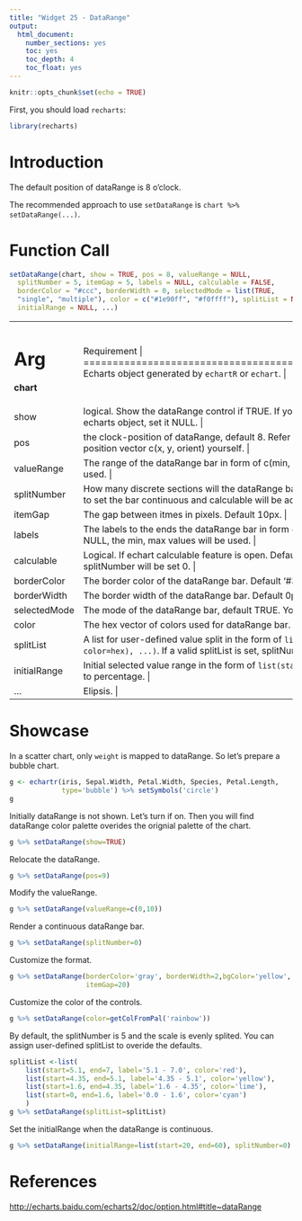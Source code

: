 ```yaml
---
title: "Widget 25 - DataRange"
output: 
  html_document: 
    number_sections: yes
    toc: yes
    toc_depth: 4
    toc_float: yes
---
```


```r
knitr::opts_chunk$set(echo = TRUE)
```

First, you should load `recharts`:
```r
library(recharts)
```

# Introduction

The default position of dataRange is 8 o'clock.

The recommended approach to use `setDataRange` is `chart %>% setDataRange(...)`.

# Function Call

```r
setDataRange(chart, show = TRUE, pos = 8, valueRange = NULL,
  splitNumber = 5, itemGap = 5, labels = NULL, calculable = FALSE,
  borderColor = "#ccc", borderWidth = 0, selectedMode = list(TRUE,
  "single", "multiple"), color = c("#1e90ff", "#f0ffff"), splitList = NULL,
  initialRange = NULL, ...)
```

+-------------+----------------------------------------------------------------+
|   Arg       |  Requirement                                                |
+=============+================================================================+
| **chart**   | Echarts object generated by `echartR` or `echart`.  |
+-------------+----------------------------------------------------------------+
| show        | logical. Show the dataRange control if TRUE. If you want to remove dataRange from the echarts object, set it NULL. |
+-------------+----------------------------------------------------------------+
| pos         | the clock-position of dataRange, default 8. Refer to vecPos. Or you can define the position vector c(x, y, orient) yourself. |
+-------------+----------------------------------------------------------------+
| valueRange  | The range of the dataRange bar in form of c(min, max). If NULL, echarts default will be used. |
+-------------+----------------------------------------------------------------+
| splitNumber | How many discrete sections will the dataRange bar be divided into. Default 5. Set it to 0 to set the bar continuous and calculable will be accordingly set TRUE. |
+-------------+----------------------------------------------------------------+
| itemGap     | The gap between itmes in pixels. Default 10px. |
+-------------+----------------------------------------------------------------+
| labels      | The labels to the ends the dataRange bar in form `c('high end', 'low end')`. Default NULL, the min, max values will be used. |
+-------------+----------------------------------------------------------------+
| calculable  | Logical. If echart calculable feature is open. Default FALSE. If set calculable TRUE, splitNumber will be set 0. |
+-------------+----------------------------------------------------------------+
| borderColor | The border color of the dataRange bar. Default '#333'. |
+-------------+----------------------------------------------------------------+
| borderWidth | The border width of the dataRange bar. Default 0px (not shown). |
+-------------+----------------------------------------------------------------+
| selectedMode| The mode of the dataRange bar, default TRUE. You can also set it 'single' or 'multiple'. |
+-------------+----------------------------------------------------------------+
| color       | The hex vector of colors used for dataRange bar. Default c("#1e90ff", "#f0ffff"). |
+-------------+----------------------------------------------------------------+
| splitList   | A list for user-defined value split in the form of `list(list(start=m`, `end=n, label=x,` `color=hex), ...)`. If a valid splitList is set, splitNumber will be disabled. |
+-------------+----------------------------------------------------------------+
|initialRange | Initial selected value range in the form of `list(start=m, end=n)`, of which `m` and `n` all refer to percentage. |
+-------------+----------------------------------------------------------------+
| ...         | Elipsis. |
+-------------+----------------------------------------------------------------+

# Showcase

In a scatter chart, only `weight` is mapped to dataRange. So let's prepare a bubble chart.

```r
g <- echartr(iris, Sepal.Width, Petal.Width, Species, Petal.Length,
             type='bubble') %>% setSymbols('circle')
g
```

Initially dataRange is not shown. Let's turn if on. Then you will find dataRange color palette overides the orignial palette of the chart.
```r
g %>% setDataRange(show=TRUE)
```

Relocate the dataRange.
```r
g %>% setDataRange(pos=9)
```

Modify the valueRange.
```r
g %>% setDataRange(valueRange=c(0,10))
```

Render a continuous dataRange bar.
```r
g %>% setDataRange(splitNumber=0)
```

Customize the format.
```r
g %>% setDataRange(borderColor='gray', borderWidth=2,bgColor='yellow', 
                   itemGap=20)
```

Customize the color of the controls.
```r
g %>% setDataRange(color=getColFromPal('rainbow'))
```

By default, the splitNumber is 5 and the scale is evenly splited. You can assign user-defined splitList to overide the defaults.
```r
splitList <-list(
    list(start=5.1, end=7, label='5.1 - 7.0', color='red'),
    list(start=4.35, end=5.1, label='4.35 - 5.1', color='yellow'),
    list(start=1.6, end=4.35, label='1.6 - 4.35', color='lime'),
    list(start=0, end=1.6, label='0.0 - 1.6', color='cyan')
    )
g %>% setDataRange(splitList=splitList)
```

Set the initialRange when the dataRange is continuous.
```r
g %>% setDataRange(initialRange=list(start=20, end=60), splitNumber=0)
```

# References

<http://echarts.baidu.com/echarts2/doc/option.html#title~dataRange>
